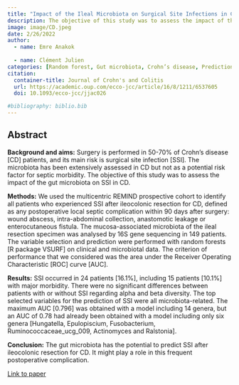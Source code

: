 ---
title: "Impact of the Ileal Microbiota on Surgical Site Infections in Crohn’s Disease: A Nationwide Prospective Cohort"
description: The objective of this study was to assess the impact of the gut microbiota on surgical site infection in Crohn’s disease.
image: image/CD.jpeg
date: 2/26/2022
author:
  - name: Emre Anakok 
    
  - name: Clément Julien
categories: [Random forest, Gut microbiota, Crohn’s disease, Prediction] 
citation:
  container-title: Journal of Crohn's and Colitis
  url: https://academic.oup.com/ecco-jcc/article/16/8/1211/6537605
  doi: 10.1093/ecco-jcc/jjac026

#bibliography: biblio.bib
---

## Abstract

**Background and aims:** Surgery is performed in 50-70% of Crohn's disease \[CD\] patients, and its main risk is surgical site infection \[SSI\]. The microbiota has been extensively assessed in CD but not as a potential risk factor for septic morbidity. The objective of this study was to assess the impact of the gut microbiota on SSI in CD.

**Methods:** We used the multicentric REMIND prospective cohort to identify all patients who experienced SSI after ileocolonic resection for CD, defined as any postoperative local septic complication within 90 days after surgery: wound abscess, intra-abdominal collection, anastomotic leakage or enterocutaneous fistula. The mucosa-associated microbiota of the ileal resection specimen was analysed by 16S gene sequencing in 149 patients. The variable selection and prediction were performed with random forests \[R package VSURF\] on clinical and microbiotal data. The criterion of performance that we considered was the area under the Receiver Operating Characteristic \[ROC\] curve \[AUC\].

**Results:** SSI occurred in 24 patients \[16.1%\], including 15 patients \[10.1%\] with major morbidity. There were no significant differences between patients with or without SSI regarding alpha and beta diversity. The top selected variables for the prediction of SSI were all microbiota-related. The maximum AUC \[0.796\] was obtained with a model including 14 genera, but an AUC of 0.78 had already been obtained with a model including only six genera \[Hungatella, Epulopiscium, Fusobacterium, Ruminococcaceae_ucg_009, Actinomyces and Ralstonia\].

**Conclusion:** The gut microbiota has the potential to predict SSI after ileocolonic resection for CD. It might play a role in this frequent postoperative complication.

[Link to paper](https://academic.oup.com/ecco-jcc/article/16/8/1211/6537605)
